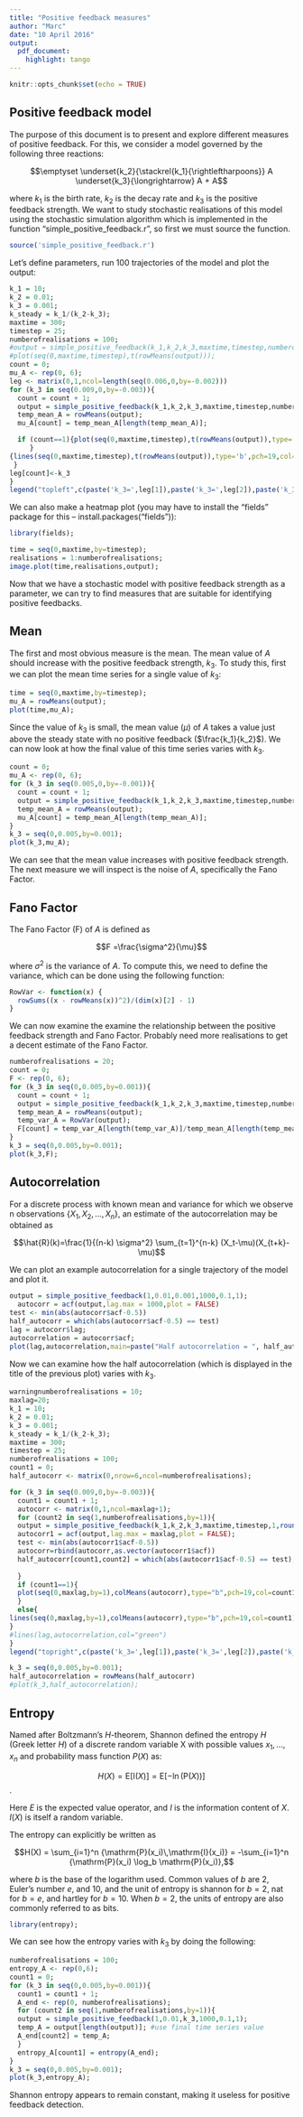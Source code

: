 ```yaml
---
title: "Positive feedback measures"
author: "Marc"
date: "10 April 2016"
output:
  pdf_document:
    highlight: tango
---
```


```r
knitr::opts_chunk$set(echo = TRUE)
```

## Positive feedback model

The purpose of this document is to present and explore different measures of positive feedback. For this, we consider a model governed by the following three reactions:

$$\emptyset \underset{k_2}{\stackrel{k_1}{\rightleftharpoons}} A \underset{k_3}{\longrightarrow} A + A$$

where $k_1$ is the birth rate, $k_2$ is the decay rate and $k_3$ is the positive feedback strength. We want to study stochastic realisations of this model using the stochastic simulation algorithm which is implemented in the function "simple_positive_feedback.r", so first we must source the function.
```r
source('simple_positive_feedback.r')
```

Let's define parameters, run 100 trajectories of the model and plot the output:
```r
k_1 = 10;
k_2 = 0.01;
k_3 = 0.001;
k_steady = k_1/(k_2-k_3);
maxtime = 300;
timestep = 25;
numberofrealisations = 100;
#output = simple_positive_feedback(k_1,k_2,k_3,maxtime,timestep,numberofrealisations,round(runif(1,min=.2,max=.5)*10));
#plot(seq(0,maxtime,timestep),t(rowMeans(output)));
count = 0;
mu_A <- rep(0, 6);
leg <- matrix(0,1,ncol=length(seq(0.006,0,by=-0.002)))
for (k_3 in seq(0.009,0,by=-0.003)){
  count = count + 1;
  output = simple_positive_feedback(k_1,k_2,k_3,maxtime,timestep,numberofrealisations,round(runif(1,min=.3,max=.5)*1000));
  temp_mean_A = rowMeans(output);
  mu_A[count] = temp_mean_A[length(temp_mean_A)];

  if (count==1){plot(seq(0,maxtime,timestep),t(rowMeans(output)),type='b',pch=19,col=count,ylim=c(0,3000),xlab = 'time', ylab='[A]',main='plot')
     }
{lines(seq(0,maxtime,timestep),t(rowMeans(output)),type='b',pch=19,col=count)
 }
leg[count]<-k_3
}
legend("topleft",c(paste('k_3=',leg[1]),paste('k_3=',leg[2]),paste('k_3=',leg[3]),paste('k_3=',leg[4])),pch=19,col=1:count)
```

We can also make a heatmap plot (you may have to install the "fields" package for this --  install.packages("fields")):
```r
library(fields);
```
```r
time = seq(0,maxtime,by=timestep);
realisations = 1:numberofrealisations;
image.plot(time,realisations,output);
```

Now that we have a stochastic model with positive feedback strength as a parameter, we can try to find measures that are suitable for identifying positive feedbacks.

## Mean

The first and most obvious measure is the mean. The mean value of $A$ should increase with the positive feedback strength, $k_3$. To study this, first we can plot the mean time series for a single value of $k_3$:

```r
time = seq(0,maxtime,by=timestep);
mu_A = rowMeans(output);
plot(time,mu_A);
```
Since the value of $k_3$ is small, the mean value ($\mu$) of $A$ takes a value just above the steady state with no positive feedback ($\frac{k_1}{k_2}$). We can now look at how the final value of this time series varies with $k_3$.

```r
count = 0;
mu_A <- rep(0, 6);
for (k_3 in seq(0.005,0,by=-0.001)){
  count = count + 1;
  output = simple_positive_feedback(k_1,k_2,k_3,maxtime,timestep,numberofrealisations,round(runif(1,min=.3,max=.5)*1000));
  temp_mean_A = rowMeans(output);
  mu_A[count] = temp_mean_A[length(temp_mean_A)];
} 
k_3 = seq(0,0.005,by=0.001);
plot(k_3,mu_A);

```

We can see that the mean value increases with positive feedback strength. The next measure we will inspect is the noise of $A$, specifically the Fano Factor. 

## Fano Factor
The Fano Factor (F) of $A$ is defined as

$$F =\frac{\sigma^2}{\mu}$$

where $\sigma^2$ is the variance of $A$. To compute this, we need to define the variance, which can be done using the following function:

```r
RowVar <- function(x) {
  rowSums((x - rowMeans(x))^2)/(dim(x)[2] - 1)
}
```
We can now examine the examine the relationship between the positive feedback strength and Fano Factor. Probably need more realisations to get a decent estimate of the Fano Factor.
```r
numberofrealisations = 20;
count = 0;
F <- rep(0, 6);
for (k_3 in seq(0,0.005,by=0.001)){
  count = count + 1;
  output = simple_positive_feedback(k_1,k_2,k_3,maxtime,timestep,numberofrealisations);
  temp_mean_A = rowMeans(output);
  temp_var_A = RowVar(output);
  F[count] = temp_var_A[length(temp_var_A)]/temp_mean_A[length(temp_mean_A)];
}
k_3 = seq(0,0.005,by=0.001);
plot(k_3,F);
```

## Autocorrelation
For a discrete process with known mean and variance for which we observe n observations $\{X_1,\,X_2,\,\ldots,\,X_n\}$, an estimate of the autocorrelation may be obtained as

$$\hat{R}(k)=\frac{1}{(n-k) \sigma^2} \sum_{t=1}^{n-k} (X_t-\mu)(X_{t+k}-\mu)$$

We can plot an example autocorrelation for a single trajectory of the model and plot it.
```r
output = simple_positive_feedback(1,0.01,0.001,1000,0.1,1);
  autocorr = acf(output,lag.max = 1000,plot = FALSE)
test <- min(abs(autocorr$acf-0.5))
half_autocorr = which(abs(autocorr$acf-0.5) == test)
lag = autocorr$lag;
autocorrelation = autocorr$acf;
plot(lag,autocorrelation,main=paste("Half autocorrelation = ", half_autocorr))
```

Now we can examine how the half autocorrelation (which is displayed in the title of the previous plot) varies with $k_3$.

```r
warningnumberofrealisations = 10;
maxlag=20;
k_1 = 10;
k_2 = 0.01;
k_3 = 0.001;
k_steady = k_1/(k_2-k_3);
maxtime = 300;
timestep = 25;
numberofrealisations = 100;
count1 = 0;
half_autocorr <- matrix(0,nrow=6,ncol=numberofrealisations);

for (k_3 in seq(0.009,0,by=-0.003)){
  count1 = count1 + 1;
  autocorr <- matrix(0,1,ncol=maxlag+1);
  for (count2 in seq(1,numberofrealisations,by=1)){
  output = simple_positive_feedback(k_1,k_2,k_3,maxtime,timestep,1,round(runif(1,min=.3,max=.5)*1000));
  autocorr1 = acf(output,lag.max = maxlag,plot = FALSE);
  test <- min(abs(autocorr1$acf-0.5))
  autocorr=rbind(autocorr,as.vector(autocorr1$acf))
  half_autocorr[count1,count2] = which(abs(autocorr1$acf-0.5) == test);
 
  }
  if (count1==1){
  plot(seq(0,maxlag,by=1),colMeans(autocorr),type="b",pch=19,col=count1)
  }
  else{
lines(seq(0,maxlag,by=1),colMeans(autocorr),type="b",pch=19,col=count1)
}
#lines(lag,autocorrelation,col="green")
}
legend("topright",c(paste('k_3=',leg[1]),paste('k_3=',leg[2]),paste('k_3=',leg[3]),paste('k_3=',leg[4])),pch=19,col=1:count)

k_3 = seq(0,0.005,by=0.001);
half_autocorrelation = rowMeans(half_autocorr)
#plot(k_3,half_autocorrelation);

```

## Entropy

Named after Boltzmann's $H$-theorem, Shannon defined the entropy $H$ (Greek letter $H$) of a discrete random variable X with possible values ${x_1, …, x_n}$ and probability mass function $P(X)$ as:

$$H(X) = \mathrm{E}[\mathrm{I}(X)] = \mathrm{E}[-\ln(\mathrm{P}(X))]$$.

Here $E$ is the expected value operator, and $I$ is the information content of $X$. $I(X)$ is itself a random variable.

The entropy can explicitly be written as

$$H(X) = \sum_{i=1}^n {\mathrm{P}(x_i)\,\mathrm{I}(x_i)} = -\sum_{i=1}^n {\mathrm{P}(x_i) \log_b \mathrm{P}(x_i)},$$

where $b$ is the base of the logarithm used. Common values of $b$ are $2$, Euler's number $e$, and $10$, and the unit of entropy is shannon for $b = 2$, nat for $b = e$, and hartley for $b = 10$. When $b = 2$, the units of entropy are also commonly referred to as bits.

```r
library(entropy);
```

We can see how the entropy varies with $k_3$ by doing the following:
```r
numberofrealisations = 100;
entropy_A <- rep(0,6);
count1 = 0;
for (k_3 in seq(0,0.005,by=0.001)){
  count1 = count1 + 1;
  A_end <- rep(0, numberofrealisations);
  for (count2 in seq(1,numberofrealisations,by=1)){
  output = simple_positive_feedback(1,0.01,k_3,1000,0.1,1);
  temp_A = output[length(output)]; #use final time series value
  A_end[count2] = temp_A;
  }
  entropy_A[count1] = entropy(A_end);
}
k_3 = seq(0,0.005,by=0.001);
plot(k_3,entropy_A);
```
Shannon entropy appears to remain constant, making it useless for positive feedback detection.